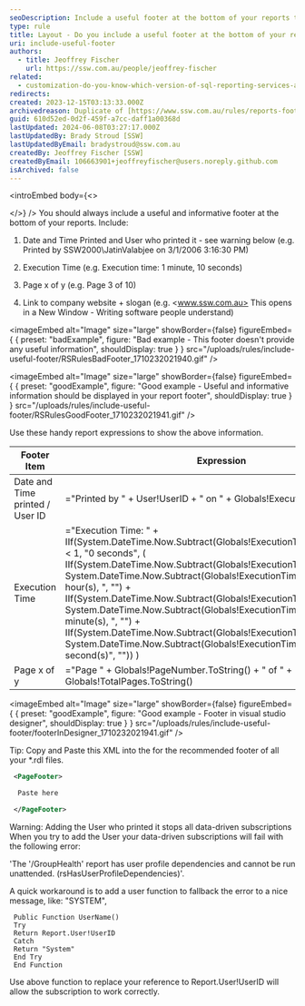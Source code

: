 ```yaml
---
seoDescription: Include a useful footer at the bottom of your reports to provide valuable information such as date and time printed, execution time, page number, and link to company website.
type: rule
title: Layout - Do you include a useful footer at the bottom of your reports?
uri: include-useful-footer
authors:
  - title: Jeoffrey Fischer
    url: https://ssw.com.au/people/jeoffrey-fischer
related:
  - customization-do-you-know-which-version-of-sql-reporting-services-and-visual-studio-you-are-using
redirects:
created: 2023-12-15T03:13:33.000Z
archivedreason: Duplicate of [https://www.ssw.com.au/rules/reports-footer](https://www.ssw.com.au/rules/reports-footer)
guid: 610d52ed-0d2f-459f-a7cc-daff1a00368d
lastUpdated: 2024-06-08T03:27:17.000Z
lastUpdatedBy: Brady Stroud [SSW]
lastUpdatedByEmail: bradystroud@ssw.com.au
createdBy: Jeoffrey Fischer [SSW]
createdByEmail: 106663901+jeoffreyfischer@users.noreply.github.com
isArchived: false
---
```


<introEmbed
  body={<>

  </>}
/>
You should always include a useful and informative footer at the bottom of your reports. Include:

1. Date and Time Printed and User who printed it - see warning below (e.g. Printed by SSW2000\JatinValabjee on 3/1/2006 3:16:30 PM)

2. Execution Time (e.g. Execution time: 1 minute, 10 seconds)

3. Page x of y (e.g. Page 3 of 10)

4. Link to company website + slogan (e.g. <www.ssw.com.au> This opens in a New Window - Writing software people understand)

<imageEmbed
  alt="Image"
  size="large"
  showBorder={false}
  figureEmbed={ {
    preset: "badExample",
    figure: "Bad example - This footer doesn't provide any useful information",
    shouldDisplay: true
  } }
  src="/uploads/rules/include-useful-footer/RSRulesBadFooter_1710232021940.gif"
/>

<imageEmbed
  alt="Image"
  size="large"
  showBorder={false}
  figureEmbed={ {
    preset: "goodExample",
    figure: "Good example - Useful and informative information should be displayed in your report footer",
    shouldDisplay: true
  } }
  src="/uploads/rules/include-useful-footer/RSRulesGoodFooter_1710232021941.gif"
/>

Use these handy report expressions to show the above information.

| Footer Item                     | Expression                                                                                                                                                                                                                                                                                                                                                                                                                                                                                                                                                                         | Sample Output                                           |
| ------------------------------- | ---------------------------------------------------------------------------------------------------------------------------------------------------------------------------------------------------------------------------------------------------------------------------------------------------------------------------------------------------------------------------------------------------------------------------------------------------------------------------------------------------------------------------------------------------------------------------------- | ------------------------------------------------------- |
| Date and Time printed / User ID | ="Printed by " + User!UserID + " on " + Globals!ExecutionTime.ToString()                                                                                                                                                                                                                                                                                                                                                                                                                                                                                                           | Printed by SSW2000\JatinValabjee on 3/1/2006 3:16:30 PM |
| Execution Time                  | ="Execution Time: " + IIf(System.DateTime.Now.Subtract(Globals!ExecutionTime).TotalSeconds < 1, "0 seconds", ( IIf(System.DateTime.Now.Subtract(Globals!ExecutionTime).Hours > 0, System.DateTime.Now.Subtract(Globals!ExecutionTime).Hours & " hour(s), ", "") + IIf(System.DateTime.Now.Subtract(Globals!ExecutionTime).Minutes > 0, System.DateTime.Now.Subtract(Globals!ExecutionTime).Minutes & " minute(s), ", "") + IIf(System.DateTime.Now.Subtract(Globals!ExecutionTime).Seconds > 0, System.DateTime.Now.Subtract(Globals!ExecutionTime).Seconds & " second(s)", "")) ) | Execution time: 1 minute, 10 seconds                    |
| Page x of y                     | ="Page " + Globals!PageNumber.ToString() + " of " + Globals!TotalPages.ToString()                                                                                                                                                                                                                                                                                                                                                                                                                                                                                                  | Page 3 of 10                                            |

<imageEmbed
  alt="Image"
  size="large"
  showBorder={false}
  figureEmbed={ {
    preset: "goodExample",
    figure: "Good example - Footer in visual studio designer",
    shouldDisplay: true
  } }
  src="/uploads/rules/include-useful-footer/footerInDesigner_1710232021941.gif"
/>

Tip: Copy and Paste this XML into the <PageFooter> for the recommended footer of all your \*.rdl files.

```xml
 <PageFooter>

  Paste here

 </PageFooter>
```

Warning: Adding the User who printed it stops all data-driven subscriptions
When you try to add the User your data-driven subscriptions will fail with the following error:

'The '/GroupHealth' report has user profile dependencies and cannot be run unattended. (rsHasUserProfileDependencies)'.

A quick workaround is to add a user function to fallback the error to a nice message, like: "SYSTEM",

```vbnet
 Public Function UserName()
 Try
 Return Report.User!UserID
 Catch
 Return "System"
 End Try
 End Function
```

Use above function to replace your reference to Report.User!UserID will allow the subscription to work correctly.
